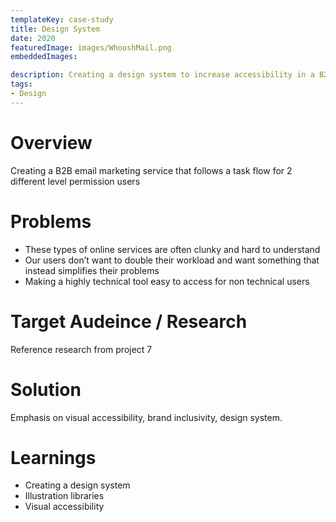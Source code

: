 ```yaml
---
templateKey: case-study
title: Design System  
date: 2020
featuredImage: images/WhooshMail.png
embeddedImages:

description: Creating a design system to increase accessibility in a B2B taskflow.
tags:
- Design
---
```

# Overview   
Creating a B2B email marketing service that follows a task flow for 2 different level permission users
 # Problems   
- These types of online services are often clunky and hard to understand
- Our users don’t want to double their workload and want something that instead simplifies their problems
- Making a highly technical tool easy to access for non technical users

# Target Audeince / Research   
Reference research from project 7   

# Solution   
Emphasis on visual accessibility, brand inclusivity, design system.

# Learnings   
- Creating a design system
- Illustration libraries
- Visual accessibility



